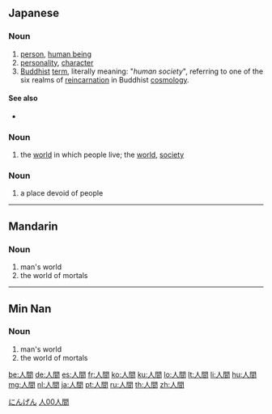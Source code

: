 ==Japanese==
{{ja-kanjitab|人|間}}

===Noun===
{{ja-noun|k|hira=にんげん|rom=ningen}}

# [[person]], [[human being]] 
# [[personality]], [[character]]
# [[Buddhist]] [[term]], literally meaning: "''human society''", referring to one of the six realms of [[reincarnation]] in Buddhist [[cosmology]].  

====See also====
* {{sense|person}} {{l|ja|人類|tr=じんるい, jinrui}}

===Noun===
{{ja-noun|k|hira=じんかん|rom=jinkan|hidx=しんかん'}}

# {{archaic|lang=ja|sort=しんかん'}} the [[world]] in which people live; the [[world]], [[society]]

===Noun===
{{ja-noun|k|hira=ひとま|rom=hitoma|hidx=ひとま}}

# a place devoid of people

[[Category:1000 Japanese basic words|にんげん]]

----

==Mandarin==
{{Hani-forms|[[人间]]|[[人]][[間]]}}

===Noun===
{{cmn-noun|t|pin=rénjīan|pint=ren2jian1|tra=人間|sim=人间|rs=人00}}

# man's world
# the world of mortals

[[Category:cmn:Intermediate Mandarin in traditional script|人00人間]]

----

==Min Nan==
{{Hani-forms|[[人间]]|[[人]][[間]]}}

===Noun===
{{nan-noun|t|poj=jîn-kan|pojt=jin5kan1|tra=人間|sim=人间|rs=人00}}

# man's world
# the world of mortals

[[be:人間]]
[[de:人間]]
[[es:人間]]
[[fr:人間]]
[[ko:人間]]
[[ku:人間]]
[[lo:人間]]
[[lt:人間]]
[[li:人間]]
[[hu:人間]]
[[mg:人間]]
[[nl:人間]]
[[ja:人間]]
[[pt:人間]]
[[ru:人間]]
[[th:人間]]
[[zh:人間]]